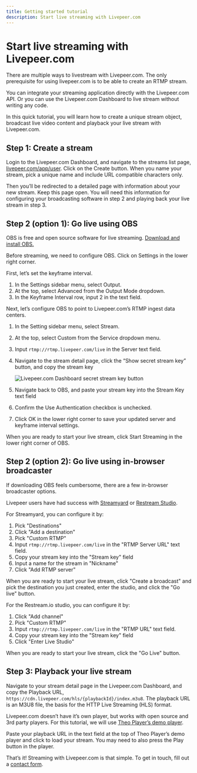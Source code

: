 ```yaml
---
title: Getting started tutorial
description: Start live streaming with Livepeer.com
---
```


# Start live streaming with Livepeer.com

There are multiple ways to livestream with Livepeer.com. The only prerequisite
for using livepeer.com is to be able to create an RTMP stream.

You can integrate your streaming application directly with the Livepeer.com API.
Or you can use the Livepeer.com Dashboard to live stream without writing any
code.

In this quick tutorial, you will learn how to create a unique stream object,
broadcast live video content and playback your live stream with Livepeer.com.

<DocsGrid cols={3}>
  <NavigationCard
    href="/docs/guides/start-live-streaming/tutorial#step-1-create-a-stream"
    title="Step 1: Create a stream"
    label="Jump to section"
  />
  <NavigationCard
    href="/docs/guides/start-live-streaming/tutorial#step-2-option-1-go-live-using-obs"
    title="Step 2 (option 1): Go live using OBS"
    label="Jump to section"
  />
  <NavigationCard
    href="/docs/guides/start-live-streaming/tutorial#step-2-option-2-go-live-using-in-browser-broadcaster"
    title="Step 2 (option 2): Go live using in-browser broadcaster"
    label="Jump to section"
  />
  <NavigationCard
    href="/docs/guides/start-live-streaming/tutorial#step-3-playback-your-live-stream"
    title="Step 3: Playback your live stream"
    label="Jump to section"
  />
</DocsGrid>

## Step 1: Create a stream

Login to the Livepeer.com Dashboard, and navigate to the streams list page,
[livepeer.com/app/user](/app/user). Click on the Create button. When you name
your stream, pick a unique name and include URL compatible characters only.

Then you’ll be redirected to a detailed page with information about your new
stream. Keep this page open. You will need this information for configuring your
broadcasting software in step 2 and playing back your live stream in step 3.

## Step 2 (option 1): Go live using OBS

OBS is free and open source software for live streaming.
[Download and install OBS.](https://obsproject.com/download)

Before streaming, we need to configure OBS. Click on Settings in the lower right
corner.

First, let’s set the keyframe interval.

1. In the Settings sidebar menu, select Output.
2. At the top, select Advanced from the Output Mode dropdown.
3. In the Keyframe Interval row, input 2 in the text field.

Next, let’s configure OBS to point to Livepeer.com’s RTMP ingest data centers.

1. In the Setting sidebar menu, select Stream.
2. At the top, select Custom from the Service dropdown menu.
3. Input `rtmp://rtmp.livepeer.com/live` in the Server text field.
4. Navigate to the stream detail page, click the “Show secret stream key”
   button, and copy the stream key

   ![Livepeer.com Dashboard secret stream key button](/img/docs/secret-stream-key.png)

5. Navigate back to OBS, and paste your stream key into the Stream Key text
   field
6. Confirm the Use Authentication checkbox is unchecked.
7. Click OK in the lower right corner to save your updated server and keyframe
   interval settings.

When you are ready to start your live stream, click Start Streaming in the lower
right corner of OBS.

## Step 2 (option 2): Go live using in-browser broadcaster

If downloading OBS feels cumbersome, there are a few in-browser broadcaster
options.

Livepeer users have had success with [Streamyard](https://streamyard.com/) or
[Restream Studio](https://restream.io/).

For Streamyard, you can configure it by:

1. Pick "Destinations"
2. Click "Add a destination"
3. Pick "Custom RTMP"
4. Input `rtmp://rtmp.livepeer.com/live` in the "RTMP Server URL" text field.
5. Copy your stream key into the "Stream key" field
6. Input a name for the stream in "Nickname"
7. Click "Add RTMP server"

When you are ready to start your live stream, click "Create a broadcast" and
pick the destination you just created, enter the studio, and click the "Go live"
button.

For the Restream.io studio, you can configure it by:

1. Click "Add channel"
2. Pick "Custom RTMP"
3. Input `rtmp://rtmp.livepeer.com/live` in the "RTMP URL" text field.
4. Copy your stream key into the "Stream key" field
5. Click "Enter Live Studio"

When you are ready to start your live stream, click the "Go Live" button.

## Step 3: Playback your live stream

Navigate to your stream detail page in the Livepeer.com Dashboard, and copy the
Playback URL, `https://cdn.livepeer.com/hls/{playbackId}/index.m3u8`. The
playback URL is an M3U8 file, the basis for the HTTP Live Streaming (HLS)
format.

Livepeer.com doesn’t have it’s own player, but works with open source and 3rd
party players. For this tutorial, we will use
[Theo Player’s demo player](https://demo.theoplayer.com/test-your-stream-with-statistics).

Paste your playback URL in the text field at the top of Theo Player’s demo
player and click to load your stream. You may need to also press the Play button
in the player.

That’s it! Streaming with Livepeer.com is that simple. To get in touch, fill out
a [contact form](/contact).
